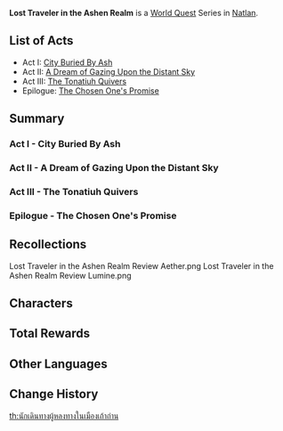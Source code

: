 {{Chapter Infobox
|image    = Natlan Chapter.png
|type     = World
|major    = yes
|region   = Natlan
|prev     = Between Pledge and Forgettance
|next     = Path to the Flaming Peaks
}}
'''Lost Traveler in the Ashen Realm''' is a [[World Quest]] Series in [[Natlan]].

==List of Acts==
* Act I: [[City Buried By Ash]]
* Act II: [[A Dream of Gazing Upon the Distant Sky]]
* Act III: [[The Tonatiuh Quivers]]
* Epilogue: [[The Chosen One's Promise]]

==Summary==
===Act I - City Buried By Ash===
{{Transclude|City Buried By Ash|Summary|main=1|top=1}}

===Act II - A Dream of Gazing Upon the Distant Sky===
{{Transclude|A Dream of Gazing Upon the Distant Sky|Summary|main=1|top=1}}

===Act III - The Tonatiuh Quivers===
{{Transclude|The Tonatiuh Quivers|Summary|main=1|top=1}}

===Epilogue - The Chosen One's Promise===
{{Transclude|The Chosen One's Promise|Summary|main=1|top=1}}

==Recollections==
{{Description|'''Lost Traveler in the Ashen Realm: Review'''<br />In order to retrieve the legendary "Jade of Return," you and your companion {{Little One}} arrived at the ancient city of [[Ochkanatlan]]. Your adventures take you to the [[Tonatiuh]] together with the Adventurer [[Bona]], whom you met in the ruins. After driving off the wicked dragon that attacked and successfully boarding the ship, you gradually discovered the truth hidden behind the Jade of Return, and finally retrieved the important token needed to undo the blessing of the "Flamelord" from the hands of [[Och-Kan]] as he lay upon the brink of death...}}
<gallery widths=350>
Lost Traveler in the Ashen Realm Review Aether.png
Lost Traveler in the Ashen Realm Review Lumine.png
</gallery>

==Characters==
{{Character Appearances|Lost Traveler in the Ashen Realm Chapter|type=Chapter}}

==Total Rewards==
{{Quest Rewards List|Lost Traveler in the Ashen Realm}}
<!--
==Soundtracks==
{{Soundtracks by Category Table|type=quest}}
-->
==Other Languages==
{{Other Languages
|en       = Lost Traveler in the Ashen Realm
|zhs      = 流灰之国的迷旅人
|zhs_rm   = 
|zht      = 流灰之國的迷旅人
|zht_rm   = 
|zh_tl    = 
|ja       = 流灰の国の迷える旅人
|ja_rm    = Ryuukai no Kuni no Mayoeru Tabibito{{Assumed}}
|ja_tl    = 
|ko       = 잿바람 나라<->의 나그네
|ko_tl    = 
|es       = Perdidos en el reino de las cenizas
|es_tl    = Lost in the Kingdom of the Ashes
|fr       = Égarement au royaume des cendres
|fr_tl    = Astray in the Realm of Cinders
|ru       = Заблудший путник в обители пепла
|ru_tl    = 
|th       = นักเดินทางผู้หลงทางในเมืองเถ้าถ่าน
|th_rm    = 
|th_tl    = 
|vi       = Lữ Khách Lạc Lối Trong Vương Quốc Tro Bụi
|vi_tl    = 
|de       = Verlorene Reisende im Reich der Asche
|de_tl    = 
|id       = Pengembara yang Tersesat di Alam Abu
|id_tl    = 
|pt       = Viajante Perdido no Reino das Cinzas
|pt_tl    = 
|tr       = Küller Diyarında Bir Kayıp Gezgin
|tr_tl    = 
|it       = {{MC|m=Viaggiatore perduto|f=Viaggiatrice perduta}} nel Regno di cenere
|it_tl    = 
}}

==Change History==
{{Change History|5.2}}

[[th:นักเดินทางผู้หลงทางในเมืองเถ้าถ่าน]]